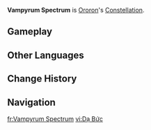 {{Constellation Overview Infobox
|image         = 
|character     = Ororon
|meaning       = Spectral Bat
}}
'''Vampyrum Spectrum''' is [[Ororon]]'s [[Constellation]].

==Gameplay==
{{Constellation Table|Ororon}}

==Other Languages==
{{Other Languages
|en      = Vampyrum Spectrum
|en_lang = la
|en_tl   = {{w|Spectral Bat}}
|zhs     = 夜蝠座
|zhs_rm  = Yèfú-zuò
|zht     = 夜蝠座
|zht_rm  = Yèfú-zuò
|zh_tl   = {{w|Common noctule|Noctule Bat}} Constellation
|ja      = チスイコウモリ座
|ja_rm   = Chisuikoumori-za
|ja_tl   = {{w|Vampire Bat}} Constellation
|ko      = 밤박쥐<->자리
|ko_tl   = Night Bat Constellation
|es      = Vampyrum Spectrum
|fr      = Vampyrum Spectrum
|ru      = Вечерница
|ru_tl   = {{w|Nyctalus}}
|th      = Vampyrum Spectrum
|vi      = Cung {{tt|Dạ Bức|夜蝠}}
|vi_tl   = Noctule Bat Constellation
|de      = Vampyrum Spectrum
|id      = Vampyrum Spectrum
|pt      = Vampyrum Spectrum
|tr      = Hayalet Yarasa
|tr_tl   = {{w|Ghost Bat}}
|it      = Vampyrum Spectrum
}}

==Change History==
{{Change History|5.2}}

==Navigation==
{{Constellation Navbox}}

[[fr:Vampyrum Spectrum]]
[[vi:Dạ Bức]]
